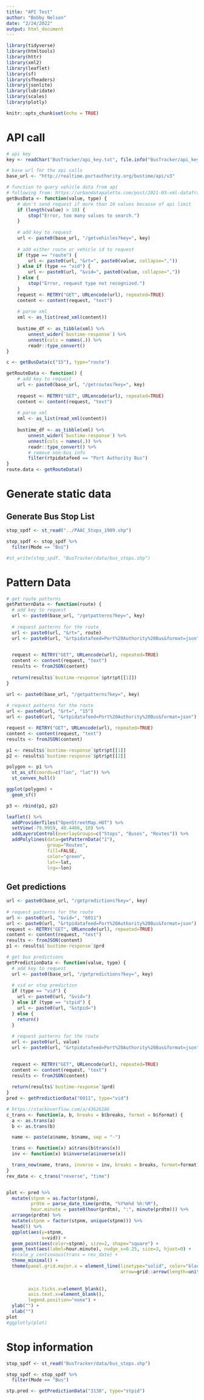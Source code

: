 ```yaml
---
title: "API Test"
author: "Bobby Nelson"
date: "2/24/2022"
output: html_document
---
```


```r
library(tidyverse)
library(htmltools)
library(httr)
library(xml2)
library(leaflet)
library(sf)
library(sfheaders)
library(jsonlite)
library(lubridate)
library(scales)
library(plotly)
```


```r
knitr::opts_chunk$set(echo = TRUE)
```

# API call

```r
# api key
key <- readChar("BusTracker/api_key.txt", file.info("BusTracker/api_key.txt")$size)

# base url for the api calls
base_url <- "http://realtime.portauthority.org/bustime/api/v3"
```

```r
# function to query vehicle data from api
# following from: https://urbandatapalette.com/post/2021-03-xml-dataframe-r/
getBusData <- function(value, type) {
    # don't send request if more than 10 values because of api limit
    if (length(value) > 10) {
        stop("Error, too many values to search.")
    }
    
    # add key to request
    url <- paste0(base_url, "/getvehicles?key=", key)
    
    # add either route or vehicle id to request
    if (type == "route") {
        url <- paste0(url, "&rt=", paste0(value, collapse=","))
    } else if (type == "vid") {
        url <- paste0(url, "&vid=", paste0(value, collapse=","))
    } else {
        stop("Error, request type not recognized.")
    }
    request <- RETRY("GET", URLencode(url), repeated=TRUE)
    content <- content(request, "text")
    
    # parse xml
    xml <- as_list(read_xml(content))
    
    bustime_df <- as_tibble(xml) %>%
        unnest_wider(`bustime-response`) %>%
        unnest(cols = names(.)) %>%
        readr::type_convert() 
}

c <- getBusData(c("15"), type="route")
```

```r
getRouteData <- function() {
    # add key to request
    url <- paste0(base_url, "/getroutes?key=", key)
    
    request <- RETRY("GET", URLencode(url), repeated=TRUE)
    content <- content(request, "text")
    
    # parse xml
    xml <- as_list(read_xml(content))
    
    bustime_df <- as_tibble(xml) %>%
        unnest_wider(`bustime-response`) %>%
        unnest(cols = names(.)) %>%
        readr::type_convert() %>%
        # remove non-bus info
        filter(rtpidatafeed == "Port Authority Bus")
}
route.data <- getRouteData()
```

# Generate static data

## Generate Bus Stop List

```r
stop_spdf <- st_read("../PAAC_Stops_1909.shp")
```

```r
stop_spdf <- stop_spdf %>%
  filter(Mode == "Bus")
```

```r
#st_write(stop_spdf, "BusTracker/data/bus_stops.shp")
```

# Pattern Data

```r
# get route patterns
getPatternData <- function(route) {
  # add key to request
  url <- paste0(base_url, "/getpatterns?key=", key)
  
  # request patterns for the route
  url <- paste0(url, "&rt=", route)
  url <- paste0(url, "&rtpidatafeed=Port%20Authority%20Bus&format=json")
  

  request <- RETRY("GET", URLencode(url), repeated=TRUE)
  content <- content(request, "text")
  results <- fromJSON(content)
  
  return(results$`bustime-response`$ptr$pt[[1]])
}
```

```r
url <- paste0(base_url, "/getpatterns?key=", key)
    
# request patterns for the route
url <- paste0(url, "&rt=", "15")
url <- paste0(url, "&rtpidatafeed=Port%20Authority%20Bus&format=json")
```

```r
request <- RETRY("GET", URLencode(url), repeated=TRUE)
content <- content(request, "text")
results <- fromJSON(content)
```

```r
p1 <- results$`bustime-response`$ptr$pt[[1]]
p2 <- results$`bustime-response`$ptr$pt[[2]]
```

```r
polygon <- p1 %>%
  st_as_sf(coords=c("lon", "lat")) %>%
  st_convex_hull()

ggplot(polygon) + 
  geom_sf()
```

```r
p3 <- rbind(p1, p2)
```


```r
leaflet() %>%
  addProviderTiles("OpenStreetMap.HOT") %>%
  setView(-79.9959, 40.4406, 10) %>%
  addLayersControl(overlayGroups=c("Stops", "Buses", "Routes")) %>%
  addPolylines(data=getPatternData("1"),
               group="Routes",
               fill=FALSE,
               color="green",
               lat=~lat,
               lng=~lon)
```
## Get predictions

```r
url <- paste0(base_url, "/getpredictions?key=", key)
    
# request patterns for the route
url <- paste0(url, "&vid=", "6011")
url <- paste0(url, "&rtpidatafeed=Port%20Authority%20Bus&format=json")
request <- RETRY("GET", URLencode(url), repeated=TRUE)
content <- content(request, "text")
results <- fromJSON(content)
p1 <- results$`bustime-response`$prd
```

```r
# get bus predictions
getPredictionData <- function(value, type) {
  # add key to request
  url <- paste0(base_url, "/getpredictions?key=", key)
  
  # vid or stop prediction
  if (type == "vid") {
    url <- paste0(url, "&vid=")
  } else if (type == "stpid") {
    url <- paste0(url, "&stpid=")
  } else {
    return()
  }
  
  # request patterns for the route
  url <- paste0(url, value)
  url <- paste0(url, "&rtpidatafeed=Port%20Authority%20Bus&format=json")
  

  request <- RETRY("GET", URLencode(url), repeated=TRUE)
  content <- content(request, "text")
  results <- fromJSON(content)
  
  return(results$`bustime-response`$prd)
}
pred <- getPredictionData("6011", type="vid")
```

```r
# https://stackoverflow.com/a/43626186
c_trans <- function(a, b, breaks = b$breaks, format = b$format) {
  a <- as.trans(a)
  b <- as.trans(b)

  name <- paste(a$name, b$name, sep = "-")

  trans <- function(x) a$trans(b$trans(x))
  inv <- function(x) b$inverse(a$inverse(x))

  trans_new(name, trans, inverse = inv, breaks = breaks, format=format)
}
rev_date <- c_trans("reverse", "time")


plot <- pred %>%
  mutate(stpnm = as.factor(stpnm),
         prdtm = parse_date_time(prdtm, "%Y%m%d %h:%M"),
         hour.minute = paste0(hour(prdtm), ":", minute(prdtm))) %>%
  arrange(prdtm) %>%
  mutate(stpnm = factor(stpnm, unique(stpnm))) %>%
  head(5) %>%
  ggplot(aes(y=stpnm,
             x=vid)) +
  geom_point(aes(color=stpnm), size=2, shape="square") +
  geom_text(aes(label=hour.minute), nudge_x=0.25, size=3, hjust=0) +
  #scale_y_continuous(trans = rev_date) +
  theme_minimal() +
  theme(panel.grid.major.x = element_line(linetype="solid", color="black",
                                          arrow=grid::arrow(length=unit(0.3, "cm"),
                                                                        ends="first",
                                                                        type="closed")),
        axis.ticks.x=element_blank(),
        axis.text.x=element_blank(),
        legend.position="none") +
  ylab("") +
  xlab("")
plot
#ggplotly(plot)
```

# Stop information

```r
stop_spdf <- st_read("BusTracker/data/bus_stops.shp")
```

```r
stop_spdf <- stop_spdf %>%
  filter(Mode == "Bus")
```


```r
stp.pred <- getPredictionData("3138", type="stpid")
```

